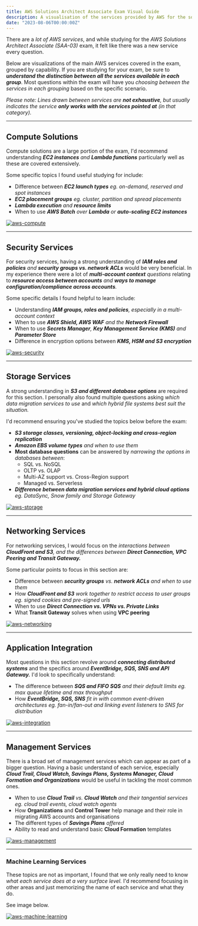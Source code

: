 ```yaml
---
title: AWS Solutions Architect Associate Exam Visual Guide
description: A visualisation of the services provided by AWS for the solutions architect associate exam and tips to study for it
date: "2023-08-06T00:00:00Z"
---
```


There are a _lot of AWS services_, and while studying for the _AWS Solutions Architect Associate (SAA-03)_ exam, it felt like there was a new service every question.

Below are visualizations of the main AWS services covered in the exam, grouped by capability.
If you are studying for your exam, be sure to **_understand the distinction between all the services available in each group_**.
Most questions within the exam will have you _choosing between the services in each grouping_ based on the specific scenario.

_Please note: Lines drawn between services are **not exhaustive**, but usually indicates the service **only works with the services pointed at** (in that category)._

---

## Compute Solutions
Compute solutions are a large portion of the exam, I'd recommend understanding _**EC2 instances** and **Lambda functions**_ particularly well as these are covered extensively.

Some specific topics I found useful studying for include:
- Difference between _**EC2 launch types** eg. on-demand, reserved and spot instances_
- _**EC2 placement groups** eg. cluster, partition and spread placements_
- _**Lambda execution** and **resource limits**_
- When to use _**AWS Batch** over **Lambda** or **auto-scaling EC2 instances**_

[![aws-compute](./../aws-solutions-architect-associate/aws-compute.png)](./../aws-solutions-architect-associate/aws-compute.png)

---

## Security Services
For security services, having a strong understanding of _**IAM roles and policies** and **security groups vs. network ACLs**_ would be very beneficial.
In my experience there were a lot of _**multi-account context** questions_ relating to _**resource access between accounts** and **ways to manage configuration/compliance across accounts**._

Some specific details I found helpful to learn include:
- Understanding _**IAM groups, roles and policies**, especially in a multi-account context_
- When to use _**AWS Shield, AWS WAF** and the **Network Firewall**_
- When to use _**Secrets Manager**, **Key Management Service (KMS)** and **Parameter Store**_ 
- Difference in encryption options between _**KMS, HSM and S3 encryption**_

[![aws-security](./../aws-solutions-architect-associate/aws-security.png)](./../aws-solutions-architect-associate/aws-security.png)

---

## Storage Services
A strong understanding in _**S3 and different database options**_ are required for this section.
I personally also found multiple questions asking _which data migration services to use_ and _which hybrid file systems best suit the situation._

I'd recommend ensuring you've studied the topics below before the exam:
- _**S3 storage classes, versioning, object-locking and cross-region replication**_
- _**Amazon EBS volume types** and when to use them_
- **Most database questions** can be answered by _narrowing the options in databases between_:
    - SQL vs. NoSQL
    - OLTP vs. OLAP
    - Multi-AZ support vs. Cross-Region support
    - Managed vs. Serverless
- _**Difference between data migration services and hybrid cloud options** eg. DataSync, Snow family and Storage Gateway_

[![aws-storage](./../aws-solutions-architect-associate/aws-storage.png)](./../aws-solutions-architect-associate/aws-storage.png)

---

## Networking Services
For networking services, I would focus on the _interactions between **CloudFront and S3**, and the differences between **Direct Connection, VPC Peering and Transit Gateway.**_

Some particular points to focus in this section are:
- Difference between _**security groups** vs. **network ACLs** and when to use them_
- How _**CloudFront and S3** work together to restrict access to user groups eg. signed cookies and pre-signed urls_
- When to use _**Direct Connection vs. VPNs vs. Private Links**_
- What **Transit Gateway** solves when using **VPC peering**

[![aws-networking](./../aws-solutions-architect-associate/aws-networking.png)](./../aws-solutions-architect-associate/aws-networking.png)

---

## Application Integration
Most questions in this section revolve around _**connecting distributed systems**_ and the specifics around _**EventBridge, SQS, SNS and API Gateway.**_
I'd look to specifically understand:

- The difference between _**SQS and FIFO SQS** and their default limits eg. max queue lifetime and max throughput_
- How _**EventBridge, SQS, SNS** fit in with common event-driven architectures eg. fan-in/fan-out and linking event listeners to SNS for distribution_ 

[![aws-integration](./../aws-solutions-architect-associate/aws-integration.png)](./../aws-solutions-architect-associate/aws-integration.png)

---

## Management Services
There is a broad set of management services which can appear as part of a bigger question. 
Having a basic understand of each service, especially _**Cloud Trail, Cloud Watch, Savings Plans, Systems Manager, Cloud Formation and Organizations**_ would be useful in tackling the most common ones. 

- When to use _**Cloud Trail** vs. **Cloud Watch** and their tangential services eg. cloud trail events, cloud watch agents_
- How **Organizations** and **Control Tower** help manage and their role in migrating AWS accounts and organisations
- The different types of _**Savings Plans** offered_
- Ability to read and understand basic **Cloud Formation** templates

[![aws-management](./../aws-solutions-architect-associate/aws-management.png)](./../aws-solutions-architect-associate/aws-management.png)

---

### Machine Learning Services
These topics are not as important, I found that we only really need to know _what each service does at a very surface level._ 
I'd recommend focusing in other areas and just memorizing the name of each service and what they do.

See image below.

[![aws-machine-learning](./../aws-solutions-architect-associate/aws-machine-learning.png)](./../aws-solutions-architect-associate/aws-machine-learning.png)
